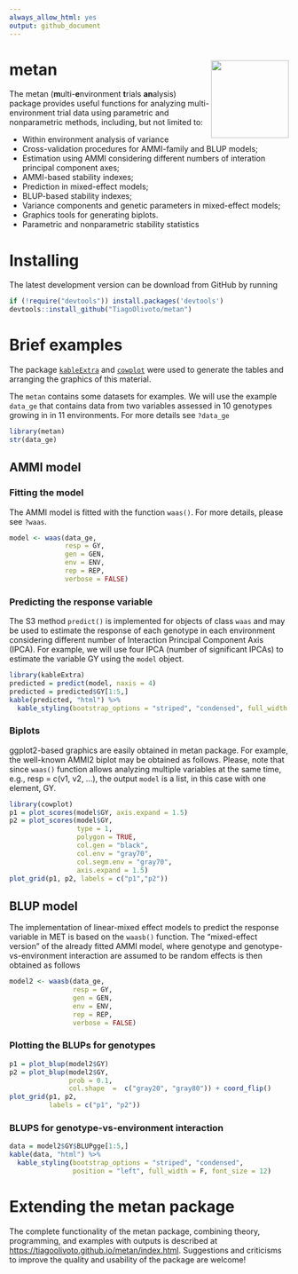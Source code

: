 ```yaml
---
always_allow_html: yes
output: github_document
---
```


<!-- README.md is generated from README.Rmd. Please edit that file -->


# metan <img src="man/figures/logo.png" align="right" height=140/>

The metan (**m**ulti-**e**nvironment **t**rials **an**alysis) package provides useful functions for analyzing multi-environment trial data using parametric and nonparametric methods, including, but not limited to:

* Within environment analysis of variance
* Cross-validation procedures for AMMI-family and BLUP models;
* Estimation using AMMI considering different numbers of interation principal component axes;
* AMMI-based stability indexes;
* Prediction in mixed-effect models;
* BLUP-based stability indexes;
* Variance components and genetic parameters in mixed-effect models;
* Graphics tools for generating biplots.
* Parametric and nonparametric stability statistics


# Installing

The latest development version can be download from GitHub by running
```r
if (!require("devtools")) install.packages('devtools')
devtools::install_github("TiagoOlivoto/metan")
```

# Brief examples
The package [`kableExtra`](https://haozhu233.github.io/kableExtra/) and [`cowplot`](https://cran.r-project.org/web/packages/cowplot/vignettes/introduction.html) were used to generate the tables and arranging the graphics of this material.

The `metan` contains some datasets for examples. We will use the example `data_ge` that contains data from two variables assessed in 10 genotypes growing in in 11 environments. For more details see `?data_ge`

```r
library(metan)
str(data_ge)
```


## AMMI model
### Fitting the model
The AMMI model is fitted with the function `waas()`. For more details, please see `?waas`.

```r
model <- waas(data_ge,
              resp = GY,
              gen = GEN,
              env = ENV,
              rep = REP,
              verbose = FALSE)
```


### Predicting the response variable
The S3 method `predict()` is implemented for objects of class `waas` and may be used to estimate the response of each genotype in each environment considering different number of Interaction Principal Component Axis (IPCA). For example, we will use four IPCA (number of significant IPCAs) to estimate the variable GY using the `model` object.

```r
library(kableExtra)
predicted = predict(model, naxis = 4)
predicted = predicted$GY[1:5,]
kable(predicted, "html") %>%
  kable_styling(bootstrap_options = "striped", "condensed", full_width = F)
```


### Biplots

ggplot2-based graphics are easily obtained in metan package. For example, the well-known AMMI2 biplot may be obtained as follows. Please, note that since `waas()` function allows analyzing multiple variables at the same time, e.g., resp = c(v1, v2, ...), the output `model` is a list, in this case with one element, GY.

```r
library(cowplot)
p1 = plot_scores(model$GY, axis.expand = 1.5)
p2 = plot_scores(model$GY,
                 type = 1,
                 polygon = TRUE,
                 col.gen = "black",
                 col.env = "gray70",
                 col.segm.env = "gray70",
                 axis.expand = 1.5)
plot_grid(p1, p2, labels = c("p1","p2"))
```

## BLUP model
The implementation of linear-mixed effect models to predict the response variable in MET is based on the `waasb()` function. The "mixed-effect version" of the already fitted AMMI model, where genotype and genotype-vs-environment interaction are assumed to be random effects is then obtained as follows

```r
model2 <- waasb(data_ge,
                resp = GY,
                gen = GEN,
                env = ENV,
                rep = REP,
                verbose = FALSE)
```


### Plotting the BLUPs for genotypes


```r
p1 = plot_blup(model2$GY)
p2 = plot_blup(model2$GY,
               prob = 0.1,
               col.shape  =  c("gray20", "gray80")) + coord_flip()
plot_grid(p1, p2,
          labels = c("p1", "p2"))
```


### BLUPS for genotype-vs-environment interaction

```r
data = model2$GY$BLUPgge[1:5,]
kable(data, "html") %>%
  kable_styling(bootstrap_options = "striped", "condensed",
                position = "left", full_width = F, font_size = 12)
```

# Extending the metan package

The complete functionality of the metan package, combining theory, programming, and examples with outputs is described at <https://tiagoolivoto.github.io/metan/index.html>. Suggestions and criticisms to improve the quality and usability of the package are welcome!
